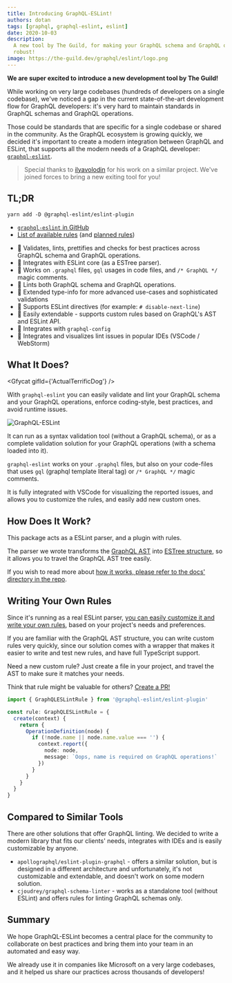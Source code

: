 ```yaml
---
title: Introducing GraphQL-ESLint!
authors: dotan
tags: [graphql, graphql-eslint, eslint]
date: 2020-10-03
description:
  A new tool by The Guild, for making your GraphQL schema and GraphQL operations more standard and
  robust!
image: https://the-guild.dev/graphql/eslint/logo.png
---
```


**We are super excited to introduce a new development tool by The Guild!**

While working on very large codebases (hundreds of developers on a single codebase), we've noticed a
gap in the current state-of-the-art development flow for GraphQL developers: it's very hard to
maintain standards in GraphQL schemas and GraphQL operations.

Those could be standards that are specific for a single codebase or shared in the community. As the
GraphQL ecosystem is growing quickly, we decided it's important to create a modern integration
between GraphQL and ESLint, that supports all the modern needs of a GraphQL developer:
[`graphql-eslint`](https://github.com/dimaMachina/graphql-eslint).

> Special thanks to [ilyavolodin](https://github.com/ilyavolodin) for his work on a similar project.
> We've joined forces to bring a new exiting tool for you!

## TL;DR

```
yarn add -D @graphql-eslint/eslint-plugin
```

- [`graphql-eslint` in GitHub](https://github.com/dimaMachina/graphql-eslint)
- [List of available rules](https://the-guild.dev/graphql/eslint/rules) (and
  [planned rules](https://github.com/dimaMachina/graphql-eslint/issues?q=is%3Aissue+is%3Aopen+label%3Anew-rule))

* 🚀 Validates, lints, prettifies and checks for best practices across GraphQL schema and GraphQL
  operations.
* 🚀 Integrates with ESLint core (as a ESTree parser).
* 🚀 Works on `.graphql` files, `gql` usages in code files, and `/* GraphQL */` magic comments.
* 🚀 Lints both GraphQL schema and GraphQL operations.
* 🚀 Extended type-info for more advanced use-cases and sophisticated validations
* 🚀 Supports ESLint directives (for example: `# disable-next-line`)
* 🚀 Easily extendable - supports custom rules based on GraphQL's AST and ESLint API.
* 🚀 Integrates with `graphql-config`
* 🚀 Integrates and visualizes lint issues in popular IDEs (VSCode / WebStorm)

## What It Does?

<Gfycat gifId={'ActualTerrificDog'} />

With `graphql-eslint` you can easily validate and lint your GraphQL schema and your GraphQL
operations, enforce coding-style, best practices, and avoid runtime issues.

![GraphQL-ESLint](./graphql-eslint/1.png 'GraphQL ESLint in action')

It can run as a syntax validation tool (without a GraphQL schema), or as a complete validation
solution for your GraphQL operations (with a schema loaded into it).

`graphql-eslint` works on your `.graphql` files, but also on your code-files that uses `gql`
(graphql template literal tag) or `/* GraphQL */` magic comments.

It is fully integrated with VSCode for visualizing the reported issues, and allows you to customize
the rules, and easily add new custom ones.

## How Does It Work?

This package acts as a ESLint parser, and a plugin with rules.

The parser we wrote transforms the [GraphQL AST](https://graphql.org/graphql-js/language) into
[ESTree structure](https://github.com/estree/estree), so it allows you to travel the GraphQL AST
tree easily.

If you wish to read more about
[how it works, please refer to the docs' directory in the repo](https://github.com/dimaMachina/graphql-eslint/blob/master/docs/README.md).

## Writing Your Own Rules

Since it's running as a real ESLint parser,
[you can easily customize it and write your own rules](https://github.com/dimaMachina/graphql-eslint/blob/master/docs/custom-rules.md),
based on your project's needs and preferences.

If you are familiar with the GraphQL AST structure, you can write custom rules very quickly, since
our solution comes with a wrapper that makes it easier to write and test new rules, and have full
TypeScript support.

Need a new custom rule? Just create a file in your project, and travel the AST to make sure it
matches your needs.

Think that rule might be valuable for others?
[Create a PR!](https://github.com/dimaMachina/graphql-eslint#contributing)

```ts
import { GraphQLESLintRule } from '@graphql-eslint/eslint-plugin'

const rule: GraphQLESLintRule = {
  create(context) {
    return {
      OperationDefinition(node) {
        if (!node.name || node.name.value === '') {
          context.report({
            node: node,
            message: `Oops, name is required on GraphQL operations!`
          })
        }
      }
    }
  }
}
```

## Compared to Similar Tools

There are other solutions that offer GraphQL linting. We decided to write a modern library that fits
our clients' needs, integrates with IDEs and is easily customizable by anyone.

- `apollographql/eslint-plugin-graphql` - offers a similar solution, but is designed in a different
  architecture and unfortunately, it's not customizable and extendable, and doesn't work on some
  modern solution.
- `cjoudrey/graphql-schema-linter` - works as a standalone tool (without ESLint) and offers rules
  for linting GraphQL schemas only.

## Summary

We hope GraphQL-ESLint becomes a central place for the community to collaborate on best practices
and bring them into your team in an automated and easy way.

We already use it in companies like Microsoft on a very large codebases, and it helped us share our
practices across thousands of developers!
